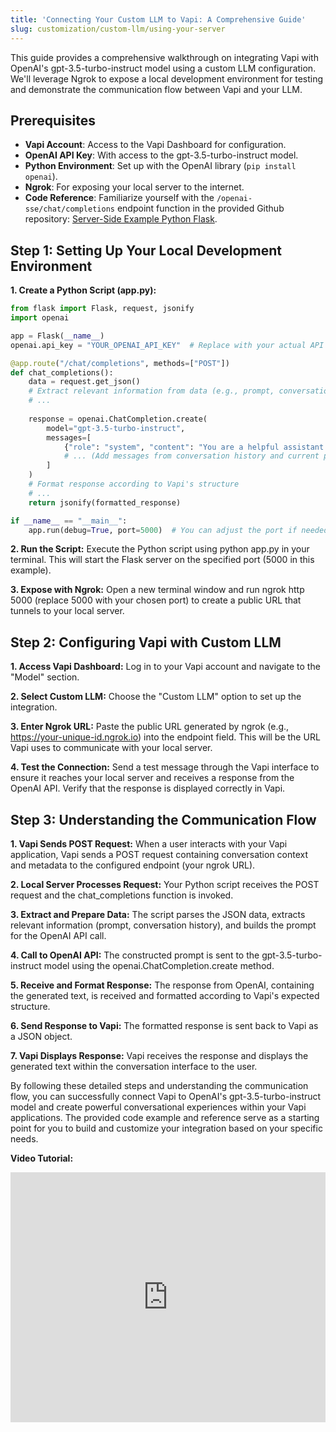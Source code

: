 ```yaml
---
title: 'Connecting Your Custom LLM to Vapi: A Comprehensive Guide'
slug: customization/custom-llm/using-your-server
---
```



This guide provides a comprehensive walkthrough on integrating Vapi with OpenAI's gpt-3.5-turbo-instruct model using a custom LLM configuration. We'll leverage Ngrok to expose a local development environment for testing and demonstrate the communication flow between Vapi and your LLM.
## Prerequisites

- **Vapi Account**: Access to the Vapi Dashboard for configuration.
- **OpenAI API Key**: With access to the gpt-3.5-turbo-instruct model.
- **Python Environment**: Set up with the OpenAI library (`pip install openai`).
- **Ngrok**: For exposing your local server to the internet.
- **Code Reference**: Familiarize yourself with the `/openai-sse/chat/completions` endpoint function in the provided Github repository: [Server-Side Example Python Flask](https://github.com/VapiAI/server-side-example-python-flask/blob/main/app/api/custom_llm.py).

## Step 1: Setting Up Your Local Development Environment

**1. Create a Python Script (app.py):**

```python
from flask import Flask, request, jsonify
import openai

app = Flask(__name__)
openai.api_key = "YOUR_OPENAI_API_KEY"  # Replace with your actual API key

@app.route("/chat/completions", methods=["POST"])
def chat_completions():
    data = request.get_json()
    # Extract relevant information from data (e.g., prompt, conversation history)
    # ...
    
    response = openai.ChatCompletion.create(
        model="gpt-3.5-turbo-instruct",
        messages=[
            {"role": "system", "content": "You are a helpful assistant."},
            # ... (Add messages from conversation history and current prompt)
        ]
    )
    # Format response according to Vapi's structure
    # ...
    return jsonify(formatted_response)

if __name__ == "__main__":
    app.run(debug=True, port=5000)  # You can adjust the port if needed
```
**2. Run the Script:**
Execute the Python script using python app.py in your terminal. This will start the Flask server on the specified port (5000 in this example).

**3. Expose with Ngrok:**
Open a new terminal window and run ngrok http 5000 (replace 5000 with your chosen port) to create a public URL that tunnels to your local server.

## Step 2: Configuring Vapi with Custom LLM
**1. Access Vapi Dashboard:**
Log in to your Vapi account and navigate to the "Model" section.

**2. Select Custom LLM:**
Choose the "Custom LLM" option to set up the integration.

**3. Enter Ngrok URL:**
Paste the public URL generated by ngrok (e.g., https://your-unique-id.ngrok.io) into the endpoint field. This will be the URL Vapi uses to communicate with your local server.

**4. Test the Connection:**
Send a test message through the Vapi interface to ensure it reaches your local server and receives a response from the OpenAI API. Verify that the response is displayed correctly in Vapi.

## Step 3: Understanding the Communication Flow
**1. Vapi Sends POST Request:**
When a user interacts with your Vapi application, Vapi sends a POST request containing conversation context and metadata to the configured endpoint (your ngrok URL).

**2. Local Server Processes Request:**
Your Python script receives the POST request and the chat_completions function is invoked.

**3. Extract and Prepare Data:**
The script parses the JSON data, extracts relevant information (prompt, conversation history), and builds the prompt for the OpenAI API call.

**4. Call to OpenAI API:**
The constructed prompt is sent to the gpt-3.5-turbo-instruct model using the openai.ChatCompletion.create method.

**5. Receive and Format Response:**
The response from OpenAI, containing the generated text, is received and formatted according to Vapi's expected structure.

**6. Send Response to Vapi:**
The formatted response is sent back to Vapi as a JSON object.

**7. Vapi Displays Response:**
Vapi receives the response and displays the generated text within the conversation interface to the user.

By following these detailed steps and understanding the communication flow, you can successfully connect Vapi to OpenAI's gpt-3.5-turbo-instruct model and create powerful conversational experiences within your Vapi applications. The provided code example and reference serve as a starting point for you to build and customize your integration based on your specific needs.

**Video Tutorial:**
  <iframe
    src="https://www.youtube.com/embed/-1xWhYmOT0A?si=8qB6FLzcmmrmduT-"
    title="Loom video player"
    frameborder="0"
    allow="accelerometer; autoplay; clipboard-write; encrypted-media; gyroscope; picture-in-picture; web-share"
    referrerpolicy="strict-origin-when-cross-origin"
    width="100%"
    height="400px"
    allowfullscreen
  />